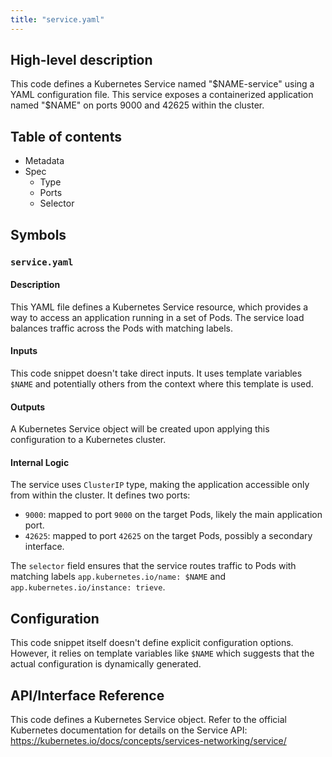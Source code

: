 ```yaml
---
title: "service.yaml"
---
```


## High-level description
This code defines a Kubernetes Service named "$NAME-service" using a YAML configuration file. This service exposes a containerized application named "$NAME" on ports 9000 and 42625 within the cluster. 

## Table of contents
- Metadata
- Spec
    - Type
    - Ports
    - Selector

## Symbols
### `service.yaml`
#### Description
This YAML file defines a Kubernetes Service resource, which provides a way to access an application running in a set of Pods. The service load balances traffic across the Pods with matching labels.

#### Inputs
This code snippet doesn't take direct inputs. It uses template variables `$NAME` and potentially others from the context where this template is used.

#### Outputs
A Kubernetes Service object will be created upon applying this configuration to a Kubernetes cluster.

#### Internal Logic
The service uses `ClusterIP` type, making the application accessible only from within the cluster. It defines two ports:
- `9000`: mapped to port `9000` on the target Pods, likely the main application port.
- `42625`: mapped to port `42625` on the target Pods, possibly a secondary interface.

The `selector` field ensures that the service routes traffic to Pods with matching labels `app.kubernetes.io/name: $NAME` and `app.kubernetes.io/instance: trieve`.

## Configuration
This code snippet itself doesn't define explicit configuration options. However, it relies on template variables like `$NAME` which suggests that the actual configuration is dynamically generated.

## API/Interface Reference
This code defines a Kubernetes Service object. Refer to the official Kubernetes documentation for details on the Service API: https://kubernetes.io/docs/concepts/services-networking/service/ 
